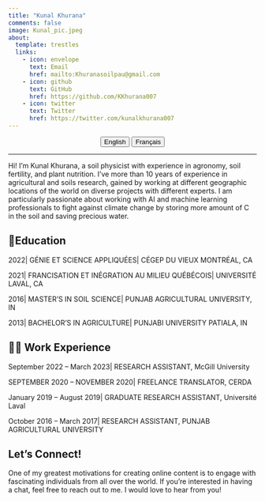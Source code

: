 ```yaml
---
title: "Kunal Khurana"
comments: false
image: Kunal_pic.jpeg
about:
  template: trestles
  links:
    - icon: envelope
      text: Email
      href: mailto:Khuranasoilpau@gmail.com
    - icon: github
      text: GitHub
      href: https://github.com/KKhurana007
    - icon: twitter
      text: Twitter
      href: https://twitter.com/kunalkhurana007     
---
```


<center>

::: {.btn-group role="group" aria-label="About"}
<a href="about.html"> <button type="button" class="btn btn-primary me-md-2 btn-sm">English</button></a> <a href="about-fr.html"> <button type="button" class="btn btn-primary me-md-2 btn-sm">Français</button></a>
:::

</center>

::: {#hero-heading}
---

Hi! I’m Kunal Khurana, a soil physicist with experience in agronomy, soil fertility, and plant nutrition. I’ve more than 10 years of experience in agricultural and soils research, gained by working at different geographic locations of the world on diverse projects with different experts. I am particularly passionate about working with AI and machine learning professionals to fight against climate change by storing more amount of C in the soil and saving precious water.



## 📝Education

2022| GÉNIE ET SCIENCE APPLIQUÉES| CÉGEP DU VIEUX MONTRÉAL, CA

2021| FRANCISATION ET INÉGRATION AU MILIEU QUÉBÉCOIS| UNIVERSITÉ LAVAL, CA

2016| MASTER’S IN SOIL SCIENCE| PUNJAB AGRICULTURAL UNIVERSITY, IN

2013| BACHELOR’S IN AGRICULTURE| PUNJABI UNIVERSITY PATIALA, IN


## 🧑‍💼 Work Experience

September 2022 -- March 2023| RESEARCH ASSISTANT, McGill University

SEPTEMBER 2020 -- NOVEMBER 2020| FREELANCE TRANSLATOR, CERDA

January 2019 -- August 2019| GRADUATE RESEARCH ASSISTANT, Université Laval

October 2016 -- March 2017| RESEARCH ASSISTANT, PUNJAB AGRICULTURAL UNIVERSITY

## Let's Connect!
One of my greatest motivations for creating online content is to engage with fascinating individuals from all over the world. If you're interested in having a chat, feel free to reach out to me. I would love to hear from you!

:::
